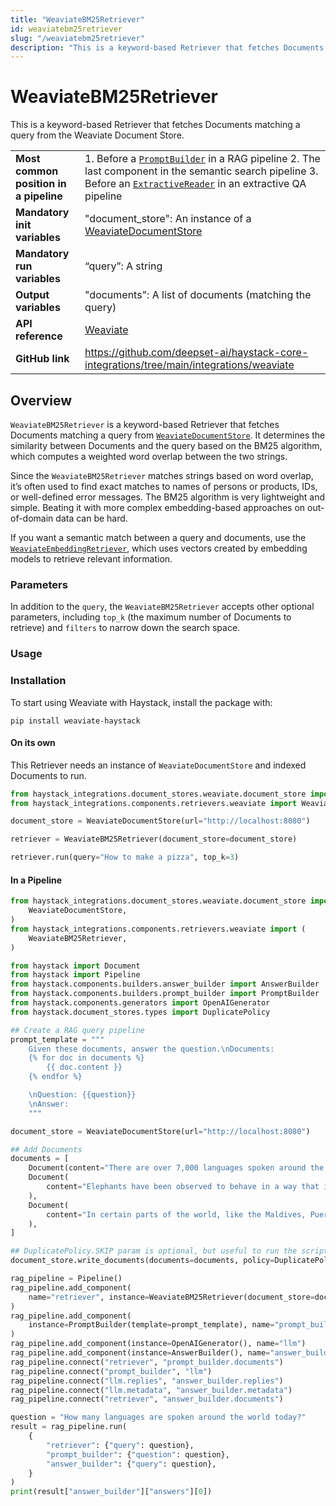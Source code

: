```yaml
---
title: "WeaviateBM25Retriever"
id: weaviatebm25retriever
slug: "/weaviatebm25retriever"
description: "This is a keyword-based Retriever that fetches Documents matching a query from the Weaviate Document Store."
---
```


# WeaviateBM25Retriever

This is a keyword-based Retriever that fetches Documents matching a query from the Weaviate Document Store.

|  |  |
| --- | --- |
| **Most common position in a pipeline** | 1. Before a [`PromptBuilder`](../builders/promptbuilder.mdx)   in a RAG pipeline 2. The last component in the semantic search pipeline 3. Before an [`ExtractiveReader`](../readers/extractivereader.mdx)   in an extractive QA pipeline |
| **Mandatory init variables**           | "document_store": An instance of a [WeaviateDocumentStore](../../document-stores/weaviatedocumentstore.mdx)                                                                                                                                 |
| **Mandatory run variables**            | “query”: A string                                                                                                                                                                                                     |
| **Output variables**                   | "documents": A list of documents (matching the query)                                                                                                                                                                 |
| **API reference**                      | [Weaviate](/reference/integrations-weaviate)                                                                                                                                                                                 |
| **GitHub link**                        | https://github.com/deepset-ai/haystack-core-integrations/tree/main/integrations/weaviate                                                                                                                            |

## Overview

`WeaviateBM25Retriever` is a keyword-based Retriever that fetches Documents matching a query from [`WeaviateDocumentStore`](../../document-stores/weaviatedocumentstore.mdx). It determines the similarity between Documents and the query based on the BM25 algorithm, which computes a weighted word overlap between the
two strings.

Since the `WeaviateBM25Retriever` matches strings based on word overlap, it’s often used to find exact matches to names of persons or products, IDs, or well-defined error messages. The BM25 algorithm is very lightweight and simple. Beating it with more complex embedding-based approaches on out-of-domain data can be hard.

If you want a semantic match between a query and documents, use the [`WeaviateEmbeddingRetriever`](weaviateembeddingretriever.mdx), which uses vectors created by embedding models to retrieve relevant information.

### Parameters

In addition to the `query`, the `WeaviateBM25Retriever` accepts other optional parameters, including `top_k` (the maximum number of Documents to retrieve) and `filters` to narrow down the search space.

### Usage

### Installation

To start using Weaviate with Haystack, install the package with:

```shell
pip install weaviate-haystack
```

#### On its own

This Retriever needs an instance of `WeaviateDocumentStore` and indexed Documents to run.

```python
from haystack_integrations.document_stores.weaviate.document_store import WeaviateDocumentStore
from haystack_integrations.components.retrievers.weaviate import WeaviateBM25Retriever

document_store = WeaviateDocumentStore(url="http://localhost:8080")

retriever = WeaviateBM25Retriever(document_store=document_store)

retriever.run(query="How to make a pizza", top_k=3)
```

#### In a Pipeline

```python
from haystack_integrations.document_stores.weaviate.document_store import (
    WeaviateDocumentStore,
)
from haystack_integrations.components.retrievers.weaviate import (
    WeaviateBM25Retriever,
)

from haystack import Document
from haystack import Pipeline
from haystack.components.builders.answer_builder import AnswerBuilder
from haystack.components.builders.prompt_builder import PromptBuilder
from haystack.components.generators import OpenAIGenerator
from haystack.document_stores.types import DuplicatePolicy

## Create a RAG query pipeline
prompt_template = """
    Given these documents, answer the question.\nDocuments:
    {% for doc in documents %}
        {{ doc.content }}
    {% endfor %}

    \nQuestion: {{question}}
    \nAnswer:
    """

document_store = WeaviateDocumentStore(url="http://localhost:8080")

## Add Documents
documents = [
    Document(content="There are over 7,000 languages spoken around the world today."),
    Document(
        content="Elephants have been observed to behave in a way that indicates a high level of self-awareness, such as recognizing themselves in mirrors."
    ),
    Document(
        content="In certain parts of the world, like the Maldives, Puerto Rico, and San Diego, you can witness the phenomenon of bioluminescent waves."
    ),
]

## DuplicatePolicy.SKIP param is optional, but useful to run the script multiple times without throwing errors
document_store.write_documents(documents=documents, policy=DuplicatePolicy.SKIP)

rag_pipeline = Pipeline()
rag_pipeline.add_component(
    name="retriever", instance=WeaviateBM25Retriever(document_store=document_store)
)
rag_pipeline.add_component(
    instance=PromptBuilder(template=prompt_template), name="prompt_builder"
)
rag_pipeline.add_component(instance=OpenAIGenerator(), name="llm")
rag_pipeline.add_component(instance=AnswerBuilder(), name="answer_builder")
rag_pipeline.connect("retriever", "prompt_builder.documents")
rag_pipeline.connect("prompt_builder", "llm")
rag_pipeline.connect("llm.replies", "answer_builder.replies")
rag_pipeline.connect("llm.metadata", "answer_builder.metadata")
rag_pipeline.connect("retriever", "answer_builder.documents")

question = "How many languages are spoken around the world today?"
result = rag_pipeline.run(
    {
        "retriever": {"query": question},
        "prompt_builder": {"question": question},
        "answer_builder": {"query": question},
    }
)
print(result["answer_builder"]["answers"][0])

```
